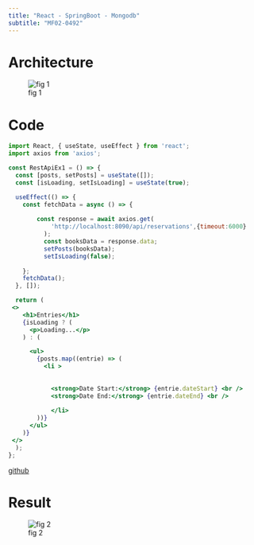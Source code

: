 ```yaml
---
title: "React - SpringBoot - Mongodb"
subtitle: "MF02-0492"
---
```


# Architecture

![fig 1](../images/docker_electrolinera_mongodb.PNG)

# Code

```JSX
import React, { useState, useEffect } from 'react';
import axios from 'axios';

const RestApiEx1 = () => {
  const [posts, setPosts] = useState([]);
  const [isLoading, setIsLoading] = useState(true);

  useEffect(() => {
    const fetchData = async () => {
      
        const response = await axios.get(
            'http://localhost:8090/api/reservations',{timeout:6000}
          );
          const booksData = response.data;
          setPosts(booksData);
          setIsLoading(false);
    
    };
    fetchData();
  }, []);

  return (
 <>
    <h1>Entries</h1>
    {isLoading ? (
      <p>Loading...</p>
    ) : (

      <ul>      
        {posts.map((entrie) => (
          <li >            
          
          
            <strong>Date Start:</strong> {entrie.dateStart} <br />          
            <strong>Date End:</strong> {entrie.dateEnd} <br />          
          
            </li>
        ))}
      </ul>
    )}
 </>
  );
};

```

[github](https://github.com/rarmero/labscifolavioleta/blob/main/src/reactLab1/src/RestApiEx4.jsx){.external}

# Result


![fig 2](../images/react_reservations.PNG)


